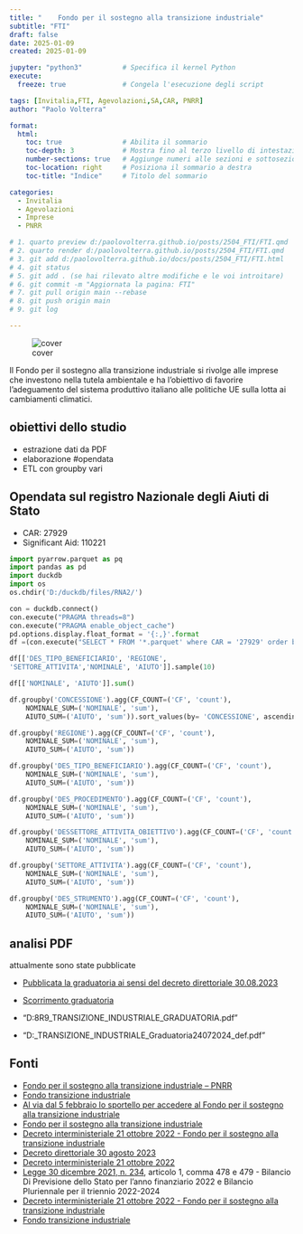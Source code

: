 ```yaml
---
title: "	Fondo per il sostegno alla transizione industriale"
subtitle: "FTI"
draft: false
date: 2025-01-09
created: 2025-01-09

jupyter: "python3"          # Specifica il kernel Python
execute:
  freeze: true              # Congela l'esecuzione degli script

tags: [Invitalia,FTI, Agevolazioni,SA,CAR, PNRR]
author: "Paolo Volterra"

format:
  html:
    toc: true               # Abilita il sommario
    toc-depth: 3            # Mostra fino al terzo livello di intestazioni
    number-sections: true   # Aggiunge numeri alle sezioni e sottosezioni
    toc-location: right     # Posiziona il sommario a destra
    toc-title: "Indice"     # Titolo del sommario

categories:
  - Invitalia
  - Agevolazioni
  - Imprese
  - PNRR

# 1. quarto preview d:/paolovolterra.github.io/posts/2504_FTI/FTI.qmd
# 2. quarto render d:/paolovolterra.github.io/posts/2504_FTI/FTI.qmd
# 3. git add d:/paolovolterra.github.io/docs/posts/2504_FTI/FTI.html
# 4. git status
# 5. git add . (se hai rilevato altre modifiche e le voi introitare)
# 6. git commit -m "Aggiornata la pagina: FTI"
# 7. git pull origin main --rebase
# 8. git push origin main
# 9. git log

---
```


![cover](media/cover.png)

Il Fondo per il sostegno alla transizione industriale si rivolge alle imprese che investono nella tutela ambientale e ha l’obiettivo di favorire l’adeguamento del sistema produttivo italiano alle politiche UE sulla lotta ai cambiamenti climatici.

## obiettivi dello studio

- estrazione dati da PDF
- elaborazione #opendata
- ETL con groupby vari




## Opendata sul registro Nazionale degli Aiuti di Stato

- CAR: 27929
- Significant Aid: 110221

```python
import pyarrow.parquet as pq
import pandas as pd
import duckdb
import os
os.chdir('D:/duckdb/files/RNA2/')

con = duckdb.connect()
con.execute("PRAGMA threads=8")
con.execute("PRAGMA enable_object_cache") 
pd.options.display.float_format = '{:,}'.format
df =(con.execute("SELECT * FROM '*.parquet' where CAR = '27929' order by concessione desc").df())


```
```python
df[['DES_TIPO_BENEFICIARIO', 'REGIONE', 
'SETTORE_ATTIVITA','NOMINALE', 'AIUTO']].sample(10)
```

```python
df[['NOMINALE', 'AIUTO']].sum()
```

```python
df.groupby('CONCESSIONE').agg(CF_COUNT=('CF', 'count'),
    NOMINALE_SUM=('NOMINALE', 'sum'),
    AIUTO_SUM=('AIUTO', 'sum')).sort_values(by= 'CONCESSIONE', ascending = False)
```

```python
df.groupby('REGIONE').agg(CF_COUNT=('CF', 'count'),
    NOMINALE_SUM=('NOMINALE', 'sum'),
    AIUTO_SUM=('AIUTO', 'sum'))
```

```python
df.groupby('DES_TIPO_BENEFICIARIO').agg(CF_COUNT=('CF', 'count'),
    NOMINALE_SUM=('NOMINALE', 'sum'),
    AIUTO_SUM=('AIUTO', 'sum'))
```

```python
df.groupby('DES_PROCEDIMENTO').agg(CF_COUNT=('CF', 'count'),
    NOMINALE_SUM=('NOMINALE', 'sum'),
    AIUTO_SUM=('AIUTO', 'sum'))
```

```python
df.groupby('DESSETTORE_ATTIVITA_OBIETTIVO').agg(CF_COUNT=('CF', 'count'),
    NOMINALE_SUM=('NOMINALE', 'sum'),
    AIUTO_SUM=('AIUTO', 'sum'))
```

```python
df.groupby('SETTORE_ATTIVITA').agg(CF_COUNT=('CF', 'count'),
    NOMINALE_SUM=('NOMINALE', 'sum'),
    AIUTO_SUM=('AIUTO', 'sum'))
```


```python
df.groupby('DES_STRUMENTO').agg(CF_COUNT=('CF', 'count'),
    NOMINALE_SUM=('NOMINALE', 'sum'),
    AIUTO_SUM=('AIUTO', 'sum'))
```


## analisi PDF 

attualmente sono state pubblicate 

- [Pubblicata la graduatoria ai sensi del decreto direttoriale 30.08.2023](https://www.mimit.gov.it/images/stories/documenti/FONDO_TRANSIZIONE_INDUSTRIALE_GRADUATORIA.pdf)
- [Scorrimento graduatoria](https://www.mimit.gov.it/images/stories/IncentiviImprese_Normativa/FONDO_TRANSIZIONE_INDUSTRIALE_Graduatoria24072024_def.pdf)


- "D:\Zotero\storage\JNXQG8R9\FONDO_TRANSIZIONE_INDUSTRIALE_GRADUATORIA.pdf" 
- "D:\Zotero\storage\TRIAYRK7\FONDO_TRANSIZIONE_INDUSTRIALE_Graduatoria24072024_def.pdf"




## Fonti

- [Fondo per il sostegno alla transizione industriale – PNRR](https://www.mimit.gov.it/it/incentivi/fondo-per-il-sostegno-alla-transizione-industriale-pnrr)
- [Fondo transizione industriale](https://www.invitalia.it/cosa-facciamo/sosteniamo-grandi-investimenti/fondo-transizione-industriale)
- [Al via dal 5 febbraio lo sportello per accedere al Fondo per il sostegno alla transizione industriale](https://www.mimit.gov.it/it/notizie-stampa/mimit-al-via-dal-5-febbraio-lo-sportello-per-accedere-al-fondo-per-il-sostegno-alla-transizione-industriale)
- [Fondo per il sostegno alla transizione industriale](https://www.mimit.gov.it/it/incentivi/fondo-per-il-sostegno-alla-transizione-industriale)
- [Decreto interministeriale 21 ottobre 2022 - Fondo per il sostegno alla transizione industriale](https://www.mimit.gov.it/it/normativa/decreti-interministeriali/decreto-interministeriale-21-ottobre-2022-fondo-per-il-sostegno-alla-transizione-industriale)
- [Decreto direttoriale 30 agosto 2023](https://www.mimit.gov.it/it/normativa/decreti-direttoriali/decreto-direttoriale-30-agosto-2023-fondo-transizione-industriale-termini-e-modalita-presentazione-domande)
- [Decreto interministeriale 21 ottobre 2022](https://www.mimit.gov.it/it/normativa/decreti-interministeriali/decreto-interministeriale-21-ottobre-2022-fondo-per-il-sostegno-alla-transizione-industriale) 
- [Legge 30 dicembre 2021, n. 234](https://www.gazzettaufficiale.it/eli/id/2021/12/31/21G00256/sg), articolo 1, comma 478 e 479 - Bilancio Di Previsione dello Stato per l’anno finanziario 2022 e Bilancio Pluriennale per il triennio 2022-2024
- [Decreto interministeriale 21 ottobre 2022 - Fondo per il sostegno alla transizione industriale](https://www.mimit.gov.it/images/stories/normativa/dm_21_ottobre_2022.pdf)
- [Fondo transizione industriale](https://www.invitalia.it/cosa-facciamo/sosteniamo-grandi-investimenti/fondo-transizione-industriale)